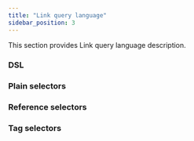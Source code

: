 ```yaml
---
title: "Link query language"
sidebar_position: 3
---
```


This section provides Link query language description.


### DSL

### Plain selectors

### Reference selectors

### Tag selectors
